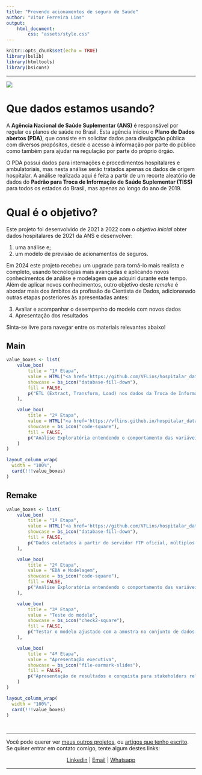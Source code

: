 ```yaml
---
title: "Prevendo acionamentos de seguro de Saúde"
author: "Vitor Ferreira Lins"
output: 
    html_document:
        css: "assets/style.css"
---
```


```r
knitr::opts_chunk$set(echo = TRUE)
library(bslib)
library(htmltools)
library(bsicons)
```

----------

![](assets/gh_banner-hospitalar-data-ans.png)


# Que dados estamos usando?

A **Agência Nacional de Saúde Suplementar (ANS)** é responsável por regular os planos de saúde no Brasil. Esta agência iniciou o **Plano de Dados abertos (PDA)**, que consiste em solicitar dados para divulgação pública com diversos propósitos, desde o acesso à informação por parte do público como também para ajudar na regulação por parte do próprio órgão.

O PDA possui dados para internações e procedimentos hospitalares e ambulatoriais, mas nesta análise serão tratados apenas os dados de origem hospitalar. A análise realizada aqui é feita a partir de um recorte aleatório de dados do **Padrão para Troca de Informação de Saúde Suplementar (TISS)** para todos os estados do Brasil, mas apenas ao longo do ano de 2019.

# Qual é o objetivo? {.tabset}

Este projeto foi desenvolvido de 2021 à 2022 com o *objetivo inicial* obter dados hospitalares de 2021 da ANS e desenvolver:

1. uma análise e;
2. um modelo de previsão de acionamentos de seguros.

Em 2024 este projeto recebeu um upgrade para torná-lo mais realista e completo, usando tecnologias mais avançadas e aplicando novos conhecimentos de análise e modelagem que adquiri durante este tempo. Além de aplicar novos conhecimentos, outro objetivo deste *remake* é abordar mais dos âmbitos da profissão de Cientista de Dados, adicionanado outras etapas posteriores às apresentadas antes:

3. Avaliar e acompanhar o desempenho do modelo com novos dados
4. Apresentação dos resultados

Sinta-se livre para navegar entre os materiais relevantes abaixo!

## Main

```r
value_boxes <- list(
    value_box(
        title = "1ª Etapa",
        value = HTML("<a href='https://github.com/VFLins/hospitalar_data-pda-tiss/blob/main/collector_saude-pda-tiss-hosp-2019.py'>Coleta de dados</a>"),
        showcase = bs_icon("database-fill-down"),
        fill = FALSE,
        p("ETL (Extract, Transform, Load) nos dados da Troca de Informações da Saúde Suplementar (TISS) no período de 2019. Os dados estão presentes em servidores FTP e foram coletados e armazenados localmente em um banco de dados relacional.")
    ),

    value_box(
        title = "2ª Etapa",
        value = HTML("<a href='https://vflins.github.io/hospitalar_data_ans/eda.html'>EDA e Modelagem</a>"),
        showcase = bs_icon("code-square"),
        fill = FALSE,
        p("Análise Exploratória entendendo o comportamento das variáveis disponíveis. A partir disto pudemos desenvolver uma solução de Machine Learning com valor de negócio.")
    )
)

layout_column_wrap(
  width = "100%",
  card(!!!value_boxes)
)
```

## Remake

```r
value_boxes <- list(
    value_box(
        title = "1ª Etapa",
        value = HTML("<a href='https://github.com/VFLins/hospitalar_data_ans/blob/remake/notebooks/collect_routine_ans.ipynb'>Coleta de dados</a>"),
        showcase = bs_icon("database-fill-down"),
        fill = FALSE,
        p("Dados coletados a partir do servidor FTP oficial, múltiplos arquivos .zip foram baixados e extraídos localmente, e em seguida armazenado em um Data Warehouse na nuvem.")
    ),

    value_box(
        title = "2ª Etapa",
        value = "EDA e Modelagem",
        showcase = bs_icon("code-square"),
        fill = FALSE,
        p("Análise Exploratória entendendo o comportamento das variáveis disponíveis. A partir disto pudemos desenvolver e avaliar uma solução de Machine Learning com valor de negócio.")
    ),

    value_box(
        title = "3ª Etapa",
        value = "Teste do modelo",
        showcase = bs_icon("check2-square"),
        fill = FALSE,
        p("Testar o modelo ajustado com a amostra no conjunto de dados mais abrangente e tirar conclusões sobre a sua performance.")
    ),

    value_box(
        title = "4ª Etapa",
        value = "Apresentação executiva",
        showcase = bs_icon("file-earmark-slides"),
        fill = FALSE,
        p("Apresentação de resultados e conquista para stakeholders relevantes para a solução desenvolvida.")
    )
)

layout_column_wrap(
  width = "100%",
  card(!!!value_boxes)
)
```

#

----------

Você pode querer ver [meus outros projetos](http://sites.google.com/view/vflins/), ou [artigos que tenho escrito](https://sites.google.com/view/vflins/artigos). Se quiser entrar em contato comigo, tente algum destes links:

<center>
    [Linkedin](https://linkedin.com/in/vflins) |
    [Email](mailto:vflins@live.com) |
    [Whatsapp](https://wa.me/558188788208)
</center>

----------
